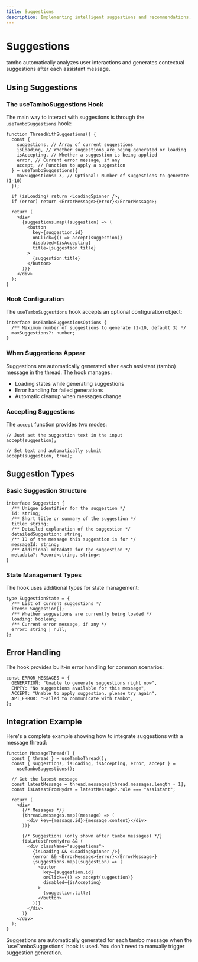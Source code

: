 ```yaml
---
title: Suggestions
description: Implementing intelligent suggestions and recommendations.
---
```


# Suggestions

tambo automatically analyzes user interactions and generates contextual suggestions after each assistant message.

## Using Suggestions

### The useTamboSuggestions Hook

The main way to interact with suggestions is through the `useTamboSuggestions` hook:

```tsx
function ThreadWithSuggestions() {
  const {
    suggestions, // Array of current suggestions
    isLoading, // Whether suggestions are being generated or loading
    isAccepting, // Whether a suggestion is being applied
    error, // Current error message, if any
    accept, // Function to apply a suggestion
  } = useTamboSuggestions({
    maxSuggestions: 3, // Optional: Number of suggestions to generate (1-10)
  });

  if (isLoading) return <LoadingSpinner />;
  if (error) return <ErrorMessage>{error}</ErrorMessage>;

  return (
    <div>
      {suggestions.map((suggestion) => (
        <button
          key={suggestion.id}
          onClick={() => accept(suggestion)}
          disabled={isAccepting}
          title={suggestion.title}
        >
          {suggestion.title}
        </button>
      ))}
    </div>
  );
}
```

### Hook Configuration

The `useTamboSuggestions` hook accepts an optional configuration object:

```tsx
interface UseTamboSuggestionsOptions {
  /** Maximum number of suggestions to generate (1-10, default 3) */
  maxSuggestions?: number;
}
```

### When Suggestions Appear

Suggestions are automatically generated after each assistant (tambo) message in the thread. The hook manages:

- Loading states while generating suggestions
- Error handling for failed generations
- Automatic cleanup when messages change

### Accepting Suggestions

The `accept` function provides two modes:

```tsx
// Just set the suggestion text in the input
accept(suggestion);

// Set text and automatically submit
accept(suggestion, true);
```

## Suggestion Types

### Basic Suggestion Structure

```tsx
interface Suggestion {
  /** Unique identifier for the suggestion */
  id: string;
  /** Short title or summary of the suggestion */
  title: string;
  /** Detailed explanation of the suggestion */
  detailedSuggestion: string;
  /** ID of the message this suggestion is for */
  messageId: string;
  /** Additional metadata for the suggestion */
  metadata?: Record<string, string>;
}
```

### State Management Types

The hook uses additional types for state management:

```tsx
type SuggestionState = {
  /** List of current suggestions */
  items: Suggestion[];
  /** Whether suggestions are currently being loaded */
  loading: boolean;
  /** Current error message, if any */
  error: string | null;
};
```

## Error Handling

The hook provides built-in error handling for common scenarios:

```tsx
const ERROR_MESSAGES = {
  GENERATION: "Unable to generate suggestions right now",
  EMPTY: "No suggestions available for this message",
  ACCEPT: "Unable to apply suggestion, please try again",
  API_ERROR: "Failed to communicate with tambo",
};
```

## Integration Example

Here's a complete example showing how to integrate suggestions with a message thread:

```tsx
function MessageThread() {
  const { thread } = useTamboThread();
  const { suggestions, isLoading, isAccepting, error, accept } =
    useTamboSuggestions();

  // Get the latest message
  const latestMessage = thread.messages[thread.messages.length - 1];
  const isLatestFromHydra = latestMessage?.role === "assistant";

  return (
    <div>
      {/* Messages */}
      {thread.messages.map((message) => (
        <div key={message.id}>{message.content}</div>
      ))}

      {/* Suggestions (only shown after tambo messages) */}
      {isLatestFromHydra && (
        <div className="suggestions">
          {isLoading && <LoadingSpinner />}
          {error && <ErrorMessage>{error}</ErrorMessage>}
          {suggestions.map((suggestion) => (
            <button
              key={suggestion.id}
              onClick={() => accept(suggestion)}
              disabled={isAccepting}
            >
              {suggestion.title}
            </button>
          ))}
        </div>
      )}
    </div>
  );
}
```

<Callout type="info">
  Suggestions are automatically generated for each tambo message when the
  `useTamboSuggestions` hook is used. You don't need to manually trigger
  suggestion generation.
</Callout>
